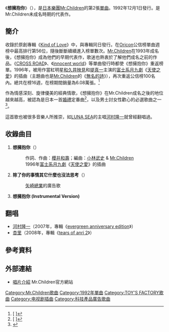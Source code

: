 {{Infobox Single 
| Name           = 想擁抱你<br />{{lang|ja|抱きしめたい}}
| Artist         = [[Mr.Children|Mr.Children]]
| Album          = [[Kind_of_Love|Kind of Love]]
| Released       = 1992年12月1日
| Format         = [[單曲|單曲CD]]
| Recorded       =
| Genre          = [[J-POP|J-POP]]
| Length         = 15分1秒
| Label          = [[TOY'S_FACTORY|TOY'S FACTORY]]
| Writer         = [[櫻井和壽|櫻井和壽]]
| Producer       = [[小林武史|小林武史]]
| Certification  =
| Chart position = * 週間最高排行第56位（[[Oricon|Oricon]]）
| Last single    = [[有你的夏天|有你的夏天]]<br />（1992年）
| This single    = '''想擁抱你'''<br />（1992年）
| Next single    = [[Replay_(單曲)|Replay]]<br />（1993年）
}}
《'''想擁抱你'''》（{{lang-ja|'''抱きしめたい'''}}），是[[日本|日本]][[樂團|樂團]][[Mr.Children|Mr.Children]]的第2張[[單曲|單曲]]。1992年12月1日發行。是Mr.Children未成名時期的代表作。

==簡介==
收錄於原創專輯《[[Kind_of_Love|Kind of Love]]》中，與專輯同日發行。在[[Oricon|Oricon]]公信榜單曲週榜中最高排行第56位，隨後斷斷續續進入榜單數次。[[Mr.Children|Mr.Children]]在1993年成名後，《想擁抱你》成為他們的早期代表作，歌迷也熱衷於了解他們成名之前的作品。《[[CROSS_ROAD_(Mr.Children單曲)|CROSS ROAD]]》、《[[innocent_world|innocent world]]》等單曲發行時都使《想擁抱你》重返榜單。1996年，被用作當紅明星[[和久井映見|和久井映見]]和[[堤真一|堤真一]]主演的[[富士電視台|富士系]][[富士電視台週一晚間九點連續劇|月九劇]]《[[天使之愛|天使之愛]]》的插曲（主題曲也是[[Mr.Children|Mr.Children]]的《[[無名的詩|無名的詩]]》），再次重返公信榜100名內。總共在榜16週，在榜期間銷量為6.08萬張。<ref>[{{Cite web |url=http://www.oricon.co.jp/news/music/21151/ |script-title=ja:Mr.Children、待望のニューシングル「箒星」リリース決定！ |accessdate=2010-08-08 |archive-date=2009-10-11 |archive-url=https://web.archive.org/web/20091011064955/http://www.oricon.co.jp/news/music/21151/ |dead-url=no }} {{lang|ja|Mr.Children、待望のニューシングル「箒星」リリース決定！}}]</ref>

作為情感深刻、旋律優美的經典情歌，《想擁抱你》在Mr.Children成名之後的地位越來越高，被認為是日本一首[[婚禮|婚禮]]定番曲<ref>[{{Cite web |url=http://beauty.oricon.co.jp/news/45313/ |script-title=ja:結婚式はミスチルにお願い！？結婚式で歌って欲しいアーティスト |accessdate=2010-08-08 |archive-date=2008-06-10 |archive-url=https://web.archive.org/web/20080610163255/http://beauty.oricon.co.jp/news/45313/ |dead-url=no }} {{lang|ja|結婚式はミスチルにお願い！？結婚式で歌って欲しいアーティスト}}]</ref>，以及男士討女性歡心的必選歌曲之一<ref>[http://cache001.ranking.goo.ne.jp/crnk/ranking/025/lovesong_man/ {{lang|ja|彼女の気を惹くためにカラオケで歌いたい愛の歌ランキング}}] {{webarchive|url=https://web.archive.org/web/20101130090149/http://cache001.ranking.goo.ne.jp/crnk/ranking/025/lovesong_man |date=2010-11-30 }}</ref>。

這首歌也被很多音樂人所推崇，如[[LUNA_SEA|LUNA SEA]]的主唱[[河村隆一|河村隆一]]就曾經翻唱過。

==收錄曲目==
# '''想擁抱你'''（{{lang|ja|抱きしめたい}}）
#:作詞、作曲：[[櫻井和壽|櫻井和壽]]；編曲：[[小林武史|小林武史]] & [[Mr.Children|Mr.Children]]
#:1996年[[富士電視台|富士系]][[富士電視台週一晚間九點連續劇|月九劇]]《[[天使之愛|天使之愛]]》的插曲
# '''除了你的事情其它什麼也沒法思考'''（{{lang|ja|君の事以外は何も考えられない}}）
#:[[矢崎總業|矢崎總業]]的廣告歌
# '''想擁抱你 (Instrumental Version)'''

==翻唱==
* [[河村隆一|河村隆一]]（2007年，專輯《[[evergreen_anniversary_edition|evergreen anniversary edition]]》）
* [[杏里|杏里]]（2008年，專輯《[[tears_of_anri_2|tears of anri 2]]》）

==參考資料==
{{reflist}}

==外部連結==
*[http://www.mrchildren.jp/disco/single/single02.html 唱片介紹] {{Wayback|url=http://www.mrchildren.jp/disco/single/single02.html |date=20101224094349 }} Mr.Children官方網站

{{Mr.Children}}

{{DEFAULTSORT:Dakishimetai}}
[[Category:Mr.Children歌曲|Category:Mr.Children歌曲]]
[[Category:1992年單曲|Category:1992年單曲]]
[[Category:TOY'S_FACTORY歌曲|Category:TOY'S FACTORY歌曲]]
[[Category:电视剧插曲|Category:电视剧插曲]]
[[Category:科技產品廣告歌曲|Category:科技產品廣告歌曲]]